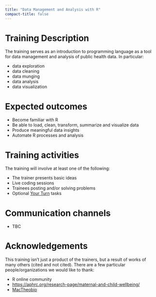 ```yaml
---
title: "Data Management and Analysis with R"
compact-title: false
---
```


# Training Description

The training serves as an introduction to \textbf{R} programming language as a tool for data management and analysis of public health data. In particular: 

- data exploration
- data cleaning
- data munging 
- data analysis 
- data visualization

# Expected outcomes

- Become familiar with R 
- Be able to load, clean, transform, summarize and visualize data
- Produce meaningful data insights
- Automate R processes and analysis

# Training activities

The training will involve at least one of the following:

- The trainer presents basic ideas
- Live coding sessions
- Trainees posting and/or solving problems
- Optional [Your Turn](your_turn.html) tasks 

# Communication channels

- TBC

# Acknowledgements

This training isn't just a product of the trainers, but a result of works of many others (cited and not cited). There are a few particular people/organizations we would like to thank:

- R online community
- [https://aphrc.org/research-page/maternal-and-child-wellbeing/](MCW unit at APHRC)
- [MacTheobio](https://mac-theobio.github.io/)
